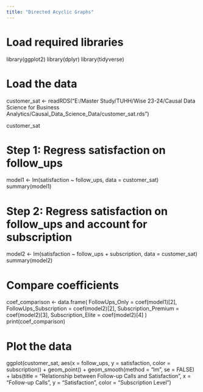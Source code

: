 ```yaml
---
title: "Directed Acyclic Graphs"
---
```


# Load required libraries
library(ggplot2)
library(dplyr)
library(tidyverse)

# Load the data
customer_sat <- readRDS("E:/Master Study/TUHH/Wise 23-24/Causal Data Science for Business Analytics/Causal_Data_Science_Data/customer_sat.rds")

customer_sat


# Step 1: Regress satisfaction on follow_ups
model1 <- lm(satisfaction ~ follow_ups, data = customer_sat)
summary(model1)

# Step 2: Regress satisfaction on follow_ups and account for subscription
model2 <- lm(satisfaction ~ follow_ups + subscription, data = customer_sat)
summary(model2)

# Compare coefficients
coef_comparison <- data.frame(
  FollowUps_Only = coef(model1)[2],
  FollowUps_Subscription = coef(model2)[2],
  Subscription_Premium = coef(model2)[3],
  Subscription_Elite = coef(model2)[4]
)
print(coef_comparison)

# Plot the data
ggplot(customer_sat, aes(x = follow_ups, y = satisfaction, color = subscription)) +
  geom_point() +
  geom_smooth(method = "lm", se = FALSE) +
  labs(title = "Relationship between Follow-up Calls and Satisfaction",
       x = "Follow-up Calls",
       y = "Satisfaction",
       color = "Subscription Level")
